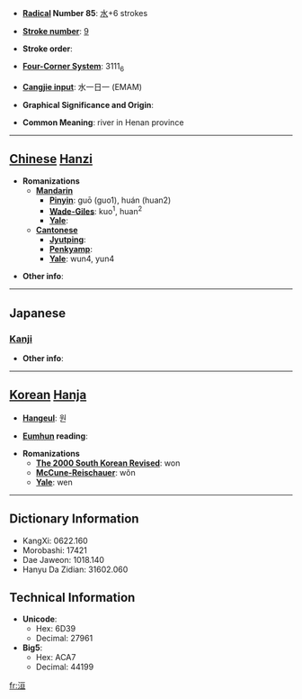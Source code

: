 * '''[[Wiktionary:Chinese radical index| Radical]] Number 85''': [[Wiktionary:Chinese radical index 水|水]]+6 strokes

* '''[[Wiktionary:Chinese total strokes index|Stroke number]]''': [[Wiktionary:Chinese total strokes index 9|9]]

* '''Stroke order''': 

* '''[[Wiktionary:Chinese four corner index|Four-Corner System]]''': 3111<sub>6</sub>

* '''[[Wiktionary:Chinese Cangjie index|Cangjie input]]''': 水一日一 (EMAM)

* '''Graphical Significance and Origin''': 

* '''Common Meaning''': river in Henan province

----

== [[Chinese]] [[Hanzi]] ==

* '''Romanizations'''
** '''[[Mandarin]]'''
*** '''[[Pinyin]]''': guō (guo1), huán (huan2)
*** '''[[Wade-Giles]]''': kuo<sup>1</sup>, huan<sup>2</sup>
*** '''[[Yale]]''': 
** '''[[Cantonese]]'''
*** '''[[Jyutping]]''':
*** '''[[Penkyamp]]''': 
*** '''[[Yale]]''': wun4, yun4

* '''Other info''': 

----

==Japanese==
===[[Kanji]]===
{{kanji|on readings=[[えん]] (en), [[おん]] (on), [[かん]] (kan), [[がん]] (gan)|kun readings=}}

* '''Other info''':  

----

== [[Korean]] [[Hanja]] ==

* '''[[Hangeul]]''': 원

* '''[[Eumhun]] reading''': 

* '''Romanizations'''
** '''[[The 2000 South Korean Revised Romanization|The 2000 South Korean Revised]]''': won
** '''[[McCune-Reischauer]]''': wŏn
** '''[[Yale]]''': wen

----

== Dictionary Information ==

* KangXi: 0622.160
* Morobashi: 17421
* Dae Jaweon: 1018.140
* Hanyu Da Zidian: 31602.060

== Technical Information ==

* '''Unicode''':
** Hex: 6D39
** Decimal: 27961
* '''Big5''':
** Hex: ACA7
** Decimal: 44199

[[fr:洹]]